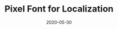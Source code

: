 ---
title: Pixel Font for Localization
date: 2020-05-30
category:
  - UI / UX
external_link: https://www.reddit.com/r/gamedev/comments/gz6h0b/i_made_a_100_free_localization_friendly_pixel/
related_engine: Any Engine
externals_profile:
    name: johste
---